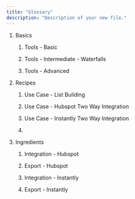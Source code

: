 ```yaml
---
title: "Glossary"
description: "Description of your new file."
---
```


1. Basics

   1. Tools - Basic

   2. Tools - Intermediate - Waterfalls

   3. Tools - Advanced

2. Recipes

   1. Use Case - List Building

   2. Use Case - Hubspot Two Way Integration

   3. Use Case - Instantly Two Way Integration

   4.

3. Ingredients

   1. Integration - Hubspot

   2. Export - Hubspot

   3. Integration - Instantly

   4. Export - Instantly